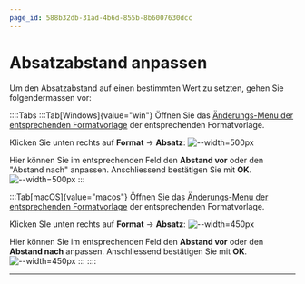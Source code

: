 ```yaml
---
page_id: 588b32db-31ad-4b6d-855b-8b6007630dcc
---
```

# Absatzabstand anpassen
Um den Absatzabstand auf einen bestimmten Wert zu setzten, gehen Sie folgendermassen vor:

::::Tabs
:::Tab[Windows]{value="win"}
Öffnen Sie das [Änderungs-Menu der entsprechenden Formatvorlage](Formatvorlagen-Anpassen#option-2-vorlagen-ändern) der entsprechenden Formatvorlage.

Klicken Sie unten rechts auf __Format__ → __Absatz__:
![--width=500px](img/win/format-absatz.png)

Hier können Sie im entsprechenden Feld den __Abstand vor__ oder den "Abstand nach" anpassen. Anschliessend bestätigen Sie mit __OK__.
![--width=500px](img/win/abstand.png)
:::

:::Tab[macOS]{value="macos"}
Öffnen Sie das [Änderungs-Menu der entsprechenden Formatvorlage](Formatvorlagen-Anpassen#option-2-vorlagen-ändern) der entsprechenden Formatvorlage.

Klicken SIe unten rechts auf __Format__ → __Absatz__:
![--width=450px](img/macos/absatz.png)

Hier können Sie im entsprechenden Feld den __Abstand vor__ oder den __Abstand nach__ anpassen. Anschliessend bestätigen Sie mit __OK__.
![--width=450px](img/macos/abstand.png)
:::
::::

---
